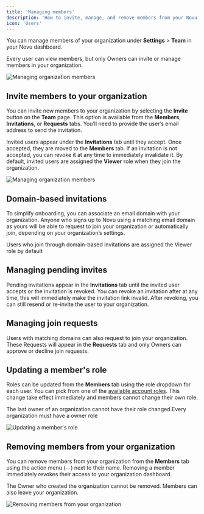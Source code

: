 ```yaml
---
title: 'Managing members'
description: 'How to invite, manage, and remove members from your Novu organization'
icon: 'Users'
---
```


You can manage members of your organization under **Settings** > **Team** in your Novu dashboard.

<Callout type="info">Every user can view members, but only Owners can invite or manage members in your organization.</Callout>

![Managing organization members](/images/account/managing-members-overview.png)

## Invite members to your organization

You can invite new members to your organization by selecting the **Invite** button on the **Team** page. This option is available from the **Members**, **Invitations**, or **Requests** tabs. You’ll need to provide the user’s email address to send the invitation.

Invited users appear under the **Invitations** tab until they accept. Once accepted, they are moved to the **Members** tab. If an invitation is not accepted, you can revoke it at any time to immediately invalidate it. By default, invited users are assigned the **Viewer** role when they join the organization.

![Managing organization members](/images/account/managing-members-invites.png)

## Domain-based invitations

To simplify onboarding, you can associate an email domain with your organization. Anyone who signs up to Novu using a matching email domain as yours will be able to request to join your organization or automatically join, depending on your organization’s settings.

<Callout type="info">Users who join through domain-based invitations are assigned the Viewer role by default</Callout>

## Managing pending invites

Pending invitations appear in the **Invitations** tab until the invited user accepts or the invitation is revoked. You can revoke an invitation after at any time, this will immediately make the invitation link invalid. After revoking, you can still resend or re-invite the user to your organization.


## Managing join requests

Users with matching domains can also request to join your organization. These Requests will appear in the **Requests** tab and only Owners can approve or decline join requests.

## Updating a member's role

Roles can be updated from the **Members** tab using the role dropdown for each user. You can pick from one of the [available account roles](/platform/additional-resources/roles-and-permissions). This change take effect immediately and members cannot change their own role.

<Callout type="info">The last owner of an organization cannot have their role changed.Every organization must have a owner role</Callout>

![Updating a member's role](/images/account/managing-members-update-roles.png)

## Removing members from your organization

You can remove members from your organization from the **Members** tab using the action menu (⋯) next to their name. Removing a member immediately revokes their access to your organization dashboard.

<Callout info="type">The Owner who created the organization cannot be removed. Members can also leave your organization.</Callout>

![Removing members from your organization](/images/account/managing-members-remove.png)